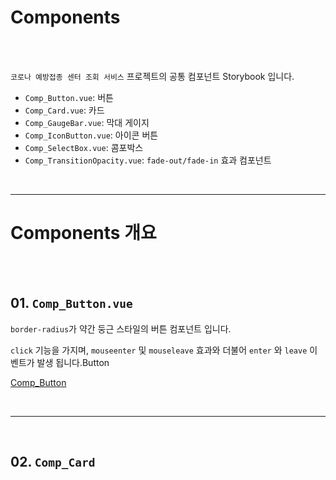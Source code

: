 
<Meta title="Components/인트로" component={Button}/>

# Components
<br/><br/>

``코로나 예방접종 센터 조회 서비스`` 프로젝트의 공통 컴포넌트 Storybook 입니다.

* ``Comp_Button.vue``: 버튼
* ``Comp_Card.vue``: 카드
* ``Comp_GaugeBar.vue``: 막대 게이지
* ``Comp_IconButton.vue``: 아이콘 버튼
* ``Comp_SelectBox.vue``: 콤포박스
* ``Comp_TransitionOpacity.vue``: ``fade-out/fade-in`` 효과 컴포넌트



<br/><hr/>


# Components 개요
<br/><br/>


## 01. ``Comp_Button.vue``

``border-radius``가 약간 둥근 스타일의 버튼 컴포넌트 입니다.

``click`` 기능을 가지며, ``mouseenter`` 및 ``mouseleave`` 효과와 더불어 ``enter`` 와 ``leave`` 이벤트가 발생 됩니다.Button

[Comp_Button](?path=/story/components-comp-button--basic)



<br/><hr/><br/>



## 02. ``Comp_Card``